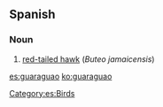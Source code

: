 ==Spanish==

===Noun===
{{es-noun|m}}

# {{Cuba|Dominican Republic|Puerto Rico|lang=es}} [[w:red-tailed hawk|red-tailed hawk]] (''Buteo jamaicensis'')

[[Category:es:Birds]]

[[es:guaraguao]]
[[ko:guaraguao]]